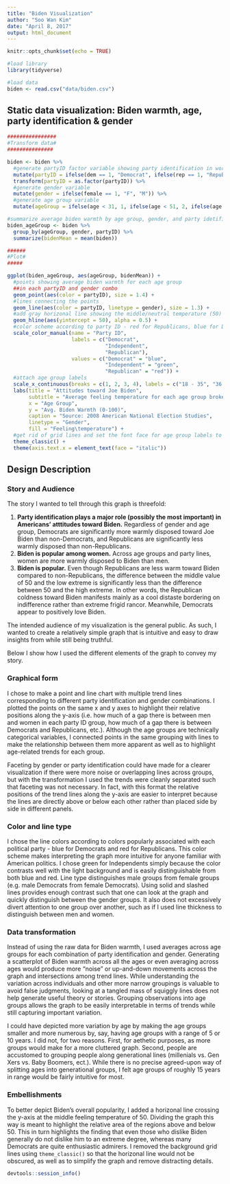 ```yaml
---
title: "Biden Visualization"
author: "Soo Wan Kim"
date: "April 8, 2017"
output: html_document
---
```


```r
knitr::opts_chunk$set(echo = TRUE)

#load library
library(tidyverse)

#load data
biden <- read.csv("data/biden.csv")
```

## Static data visualization: Biden warmth, age, party identification & gender

```r
################
#Transform data#
###############

biden <- biden %>%
  #generate partyID factor variable showing party identification in words
  mutate(partyID = ifelse(dem == 1, "Democrat", ifelse(rep == 1, "Republican", "Independent"))) %>%
  transform(partyID = as.factor(partyID)) %>%
  #generate gender variable
  mutate(gender = ifelse(female == 1, "F", "M")) %>%
  #generate age group variable
  mutate(ageGroup = ifelse(age < 31, 1, ifelse(age < 51, 2, ifelse(age < 66, 3, 4))))

#summarize average biden warmth by age group, gender, and party idetification
biden_ageGroup <- biden %>%
  group_by(ageGroup, gender, partyID) %>%
  summarize(bidenMean = mean(biden))

######
#Plot#
#####

ggplot(biden_ageGroup, aes(ageGroup, bidenMean)) + 
  #points showing average biden warmth for each age group
  ##in each partyID and gender combo
  geom_point(aes(color = partyID), size = 1.4) + 
  #lines connecting the points
  geom_line(aes(color = partyID, linetype = gender), size = 1.3) + 
  #add gray horizonal line showing the middle/neutral temperature (50)
  geom_hline(aes(yintercept = 50), alpha = 0.5) + 
  #color scheme according to party ID - red for Republicans, blue for Democrats
  scale_color_manual(name = "Party ID",
                     labels = c("Democrat",
                                "Independent",
                                "Republican"),
                     values = c("Democrat" = "blue",
                                "Independent" = "green",
                                "Republican" = "red")) + 
  #attach age group labels
  scale_x_continuous(breaks = c(1, 2, 3, 4), labels = c("18 - 35", "36 - 50", "51 - 65", "65+")) + 
  labs(title = "Attitudes toward Joe Biden", 
       subtitle = "Average feeling temperature for each age group broken down by party identification and gender",
       x = "Age Group",
       y = "Avg. Biden Warmth (0-100)",
       caption = "Source: 2008 American National Election Studies",
       linetype = "Gender",
       fill = "Feeling\temperature") + 
  #get rid of grid lines and set the font face for age group labels to italic
  theme_classic() + 
  theme(axis.text.x = element_text(face = "italic"))
```

## Design Description

### Story and Audience

The story I wanted to tell through this graph is threefold: 

  1. **Party identification plays a major role (possibly the most important) in Americans' atttitudes toward Biden.** Regardless of gender and age group, Democrats are significantly more warmly disposed toward Joe Biden than non-Democrats, and Republicans are significantly less warmly disposed than non-Republicans. 
  2. **Biden is popular among women.** Across age groups and party lines, women are more warmly disposed to Biden than men. 
  3. **Biden is popular.** Even though Republicans are less warm toward Biden compared to non-Republicans, the difference between the middle value of 50 and the low extreme is significantly less than the difference between 50 and the high extreme. In other words, the Republican coldness toward Biden manifests mainly as a cool distaste bordering on indifference rather than extreme frigid rancor. Meanwhile, Democrats appear to positively love Biden.
  
The intended audience of my visualization is the general public. As such, I wanted to create a relatively simple graph that is intuitive and easy to draw insights from while still being truthful. 
  
Below I show how I used the different elements of the graph to convey my story.

### Graphical form

I chose to make a point and line chart with multiple trend lines corresponding to different party identification and gender combinations. I plotted the points on the same x and y axes to highlight their relative positions along the y-axis (i.e. how much of a gap there is between men and women in each party ID group, how much of a gap there is between Democrats and Republicans, etc.). Although the age groups are technically categorical variables, I connected points in the same grouping with lines to make the relationship between them more apparent as well as to highlight age-related trends for each group.

Faceting by gender or party identification could have made for a clearer visualization if there were more noise or overlapping lines across groups, but with the transformation I used the trends were cleanly separated such that faceting was not necessary. In fact, with this format the relative positions of the trend lines along the y-axis are easier to interpret because the lines are directly above or below each other rather than placed side by side in different panels. 

### Color and line type

I chose the line colors according to colors popularly associated with each political party - blue for Democrats and red for Republicans. This color scheme makes interpreting the graph more intuitive for anyone familiar with American politics. I chose green for Independents simply because the color contrasts well with the light background and is easily distinguishable from both blue and red. Line type distinguishes male groups from female groups (e.g. male Democrats from female Democrats). Using solid and slashed lines provides enough contrast such that one can look at the graph and quickly distinguish between the gender groups. It also does not excessively divert attention to one group over another, such as if I used line thickness to distinguish between men and women. 

### Data transformation

Instead of using the raw data for Biden warmth, I used averages across age groups for each combination of party identification and gender. Generating a scatterplot of Biden warmth across all the ages or even averaging across ages would produce more "noise" or up-and-down movements across the graph and intersections among trend lines. While understanding the variation across individuals and other more narrow groupings is valuable to avoid false judgments, looking at a tangled mass of squiggly lines does not help generate useful theory or stories. Grouping observations into age groups allows the graph to be easily interpretable in terms of trends while still capturing important variation. 

I could have depicted more variation by age by making the age groups smaller and more numerous by, say, having age groups with a range of 5 or 10 years. I did not, for two reasons. First, for aethetic purposes, as more groups would make for a more cluttered graph. Second, people are accustomed to grouping people along generational lines (millenials vs. Gen Xers vs. Baby Boomers, ect.). While there is no precise agreed-upon way of splitting ages into generational groups, I felt age groups of roughly 15 years in range would be fairly intuitive for most. 

### Embellishments

To better depict Biden's overall popularity, I added a horizonal line crossing the y-axis at the middle feeling temperature of 50. Dividing the graph this way is meant to highlight the relative area of the regions above and below 50. This in turn highlights the finding that even those who dislike Biden generally do not dislike him to an extreme degree, whereas many Democrats are quite enthusiastic admirers. I removed the background grid lines using `theme_classic()` so that the horizonal line would not be obscured, as well as to simplify the graph and remove distracting details.

```r
devtools::session_info()
```
